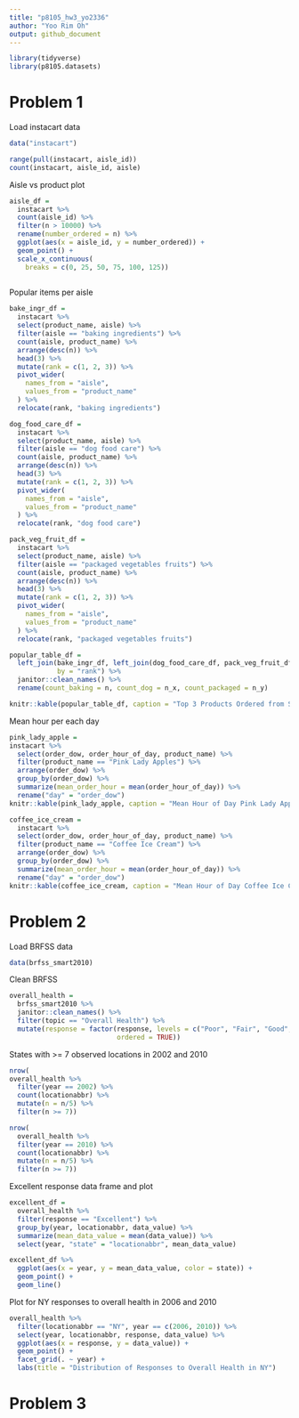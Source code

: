 ```yaml
---
title: "p8105_hw3_yo2336"
author: "Yoo Rim Oh"
output: github_document
---
```


```r
library(tidyverse)
library(p8105.datasets)
```

# Problem 1

Load instacart data
```r
data("instacart")

range(pull(instacart, aisle_id))
count(instacart, aisle_id, aisle)

```

Aisle vs product plot
```r
aisle_df =
  instacart %>%
  count(aisle_id) %>%
  filter(n > 10000) %>%
  rename(number_ordered = n) %>%
  ggplot(aes(x = aisle_id, y = number_ordered)) +
  geom_point() +
  scale_x_continuous(
    breaks = c(0, 25, 50, 75, 100, 125))
  
```


Popular items per aisle
```r
bake_ingr_df =
  instacart %>%
  select(product_name, aisle) %>%
  filter(aisle == "baking ingredients") %>%
  count(aisle, product_name) %>%
  arrange(desc(n)) %>%
  head(3) %>%
  mutate(rank = c(1, 2, 3)) %>%
  pivot_wider(
    names_from = "aisle",
    values_from = "product_name"
  ) %>%
  relocate(rank, "baking ingredients")

dog_food_care_df = 
  instacart %>%
  select(product_name, aisle) %>%
  filter(aisle == "dog food care") %>%
  count(aisle, product_name) %>%
  arrange(desc(n)) %>%
  head(3) %>%
  mutate(rank = c(1, 2, 3)) %>%
  pivot_wider(
    names_from = "aisle",
    values_from = "product_name"
  ) %>%
  relocate(rank, "dog food care")

pack_veg_fruit_df = 
  instacart %>%
  select(product_name, aisle) %>%
  filter(aisle == "packaged vegetables fruits") %>%
  count(aisle, product_name) %>%
  arrange(desc(n)) %>%
  head(3) %>%
  mutate(rank = c(1, 2, 3)) %>%
  pivot_wider(
    names_from = "aisle",
    values_from = "product_name"
  ) %>%
  relocate(rank, "packaged vegetables fruits")

popular_table_df = 
  left_join(bake_ingr_df, left_join(dog_food_care_df, pack_veg_fruit_df, by = "rank"), 
            by = "rank") %>%
  janitor::clean_names() %>%
  rename(count_baking = n, count_dog = n_x, count_packaged = n_y)

knitr::kable(popular_table_df, caption = "Top 3 Products Ordered from Selected Aisles")
```


Mean hour per each day
```r
pink_lady_apple =
instacart %>%
  select(order_dow, order_hour_of_day, product_name) %>%
  filter(product_name == "Pink Lady Apples") %>%
  arrange(order_dow) %>%
  group_by(order_dow) %>%
  summarize(mean_order_hour = mean(order_hour_of_day)) %>%
  rename("day" = "order_dow")
knitr::kable(pink_lady_apple, caption = "Mean Hour of Day Pink Lady Apples are Ordered")

coffee_ice_cream =
  instacart %>%
  select(order_dow, order_hour_of_day, product_name) %>%
  filter(product_name == "Coffee Ice Cream") %>%
  arrange(order_dow) %>%
  group_by(order_dow) %>%
  summarize(mean_order_hour = mean(order_hour_of_day)) %>%
  rename("day" = "order_dow")
knitr::kable(coffee_ice_cream, caption = "Mean Hour of Day Coffee Ice Creams are Ordered")
```


# Problem 2

Load BRFSS data
```r
data(brfss_smart2010)
```

Clean BRFSS
```r
overall_health =
  brfss_smart2010 %>%
  janitor::clean_names() %>%
  filter(topic == "Overall Health") %>%
  mutate(response = factor(response, levels = c("Poor", "Fair", "Good", "Very good", "Excellent"),
                           ordered = TRUE))
```


States with >= 7 observed locations in 2002 and 2010
```r
nrow(
overall_health %>%
  filter(year == 2002) %>%
  count(locationabbr) %>%
  mutate(n = n/5) %>%
  filter(n >= 7))

nrow(
  overall_health %>%
  filter(year == 2010) %>%
  count(locationabbr) %>%
  mutate(n = n/5) %>%
  filter(n >= 7))
```

Excellent response data frame and plot
```r
excellent_df =
  overall_health %>%
  filter(response == "Excellent") %>%
  group_by(year, locationabbr, data_value) %>%
  summarize(mean_data_value = mean(data_value)) %>%
  select(year, "state" = "locationabbr", mean_data_value)

excellent_df %>%
  ggplot(aes(x = year, y = mean_data_value, color = state)) +
  geom_point() +
  geom_line()
```

Plot for NY responses to overall health in 2006 and 2010
```r
overall_health %>%
  filter(locationabbr == "NY", year == c(2006, 2010)) %>%
  select(year, locationabbr, response, data_value) %>%
  ggplot(aes(x = response, y = data_value)) +
  geom_point() +
  facet_grid(. ~ year) +
  labs(title = "Distribution of Responses to Overall Health in NY")
```


# Problem 3

